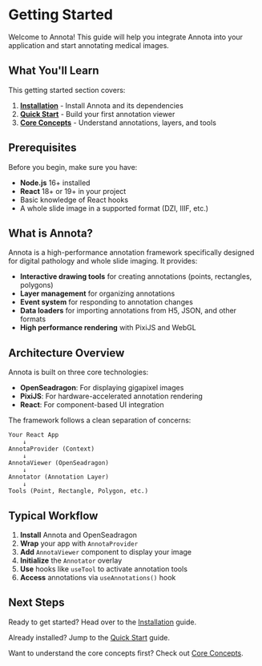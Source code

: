 # Getting Started

Welcome to Annota! This guide will help you integrate Annota into your application and start annotating medical images.

## What You'll Learn

This getting started section covers:

1. **[Installation](/docs/getting-started/installation)** - Install Annota and its dependencies
2. **[Quick Start](/docs/getting-started/quick-start)** - Build your first annotation viewer
3. **[Core Concepts](/docs/getting-started/concepts)** - Understand annotations, layers, and tools

## Prerequisites

Before you begin, make sure you have:

- **Node.js** 16+ installed
- **React** 18+ or 19+ in your project
- Basic knowledge of React hooks
- A whole slide image in a supported format (DZI, IIIF, etc.)

## What is Annota?

Annota is a high-performance annotation framework specifically designed for digital pathology and whole slide imaging. It provides:

- **Interactive drawing tools** for creating annotations (points, rectangles, polygons)
- **Layer management** for organizing annotations
- **Event system** for responding to annotation changes
- **Data loaders** for importing annotations from H5, JSON, and other formats
- **High performance rendering** with PixiJS and WebGL

## Architecture Overview

Annota is built on three core technologies:

- **OpenSeadragon**: For displaying gigapixel images
- **PixiJS**: For hardware-accelerated annotation rendering
- **React**: For component-based UI integration

The framework follows a clean separation of concerns:

```
Your React App
    ↓
AnnotaProvider (Context)
    ↓
AnnotaViewer (OpenSeadragon)
    ↓
Annotator (Annotation Layer)
    ↓
Tools (Point, Rectangle, Polygon, etc.)
```

## Typical Workflow

1. **Install** Annota and OpenSeadragon
2. **Wrap** your app with `AnnotaProvider`
3. **Add** `AnnotaViewer` component to display your image
4. **Initialize** the `Annotator` overlay
5. **Use** hooks like `useTool` to activate annotation tools
6. **Access** annotations via `useAnnotations()` hook

## Next Steps

Ready to get started? Head over to the [Installation](/docs/getting-started/installation) guide.

Already installed? Jump to the [Quick Start](/docs/getting-started/quick-start) guide.

Want to understand the core concepts first? Check out [Core Concepts](/docs/getting-started/concepts).
